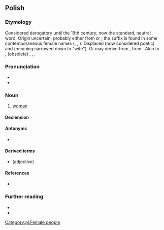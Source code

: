 {{also|kobietą}}
==Polish==

===Etymology===
Considered derogatory until the 19th century; now the standard, neutral word. Origin uncertain; probably either from {{cog|zlw-opl|kob|t=pigpen}} or {{m|zlw-opl|koba|t=mare}}; the suffix {{m|pl||-ieta}} is found in some contemporaneous female names ({{m|pl|Markieta}}, {{m|pl|Elżbieta}}, {{m|pl|Greta}}). Displaced {{m|pl|niewiasta}} (now considered poetic) and {{m|pl|żona}} (meaning narrowed down to "wife"). Or may derive from {{der|pl|sla-pro|*kobь}}, from {{der|pl|ine-pro|*kob-}}. Akin to {{cog|be|кабе́та||married woman}}, (obsolete) {{cog|ru|кобь}}, {{cog|non|happ||good luck}}, {{cog|sga|cob||victory}}.

===Pronunciation===
* {{pl-IPA}}
* {{audio|pl|pl-kobieta.ogg|Audio}}

===Noun===
{{pl-noun|f}}

# [[woman]]

====Declension====
{{pl-decl-noun
|kobieta|kobiety
|kobiety|kobiet
|kobiecie|kobietom
|kobietę|kobiety
|kobietą|kobietami
|kobiecie|kobietach
|kobieto|kobiety
}}

====Antonyms====
* {{l|pl|mężczyzna}}

====Derived terms====
* {{l|pl|kobiecy}} (adjective)

====References====
* {{R:pl:Bruckner|page=241}}

===Further reading===
* {{R:pl:WSJP}}
* {{R:PWN}}

[[Category:pl:Female people]]
